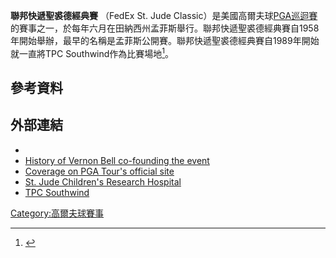 {{Infobox golf tournament
| name             = FedEx St. Jude Classic
| image            = 
| location         = [[Memphis,_Tennessee|Memphis, Tennessee]]
| establishment    = 1958<ref>{{Cite web |url=http://www.stjudeclassic.com/history |title=A brief history |accessdate=2016-02-22 |archive-date=2016-10-11 |archive-url=https://web.archive.org/web/20161011084020/https://stjudeclassic.com/history/ |dead-url=no }}</ref>
| course           = [[TPC_Southwind|TPC Southwind]]<br>(1989–present)<ref name=insdcs12>{{cite web |url=http://www.pgatour.com/2012/tournaments/r025/06/04/inside.the.course/index.html |publisher=PGA Tour |title=Inside the course:TPC Southwind |date=June 4, 2012 |accessdate=June 10, 2012 |deadurl=yes |archiveurl=https://web.archive.org/web/20120607231659/http://www.pgatour.com/2012/tournaments/r025/06/04/inside.the.course/index.html |archivedate=2012年6月7日 }}</ref>
| par              = 70
| yardage          = {{convert|7244|yd}}<ref name=course13/>
| tour             = [[PGA巡迴賽|PGA巡迴賽]]
| format           = [[比桿賽|比桿賽]]
| purse            = 620萬美元
| month_played     = 6月
| aggregate        = 258 [[John_Cook_(golfer)|John Cook]] (1996)
| to-par           = −26 John Cook (1996)
| current_champion = {{flagicon|ARG}} [[Fabián_Gómez|Fabián Gómez]]
}}
{{Location map
|USA relief
|relief     = 1
|label      = <small>TPC Southwind</small>
|lat        = 35.056
|long       = -89.778
|caption    = Location in the [[United_States|United States]]
|float      = 
|background= 
|width      = 240
}}
'''聯邦快遞聖裘德經典賽''' （FedEx St. Jude Classic）是美國高爾夫球[[PGA巡迴賽|PGA巡迴賽]]的賽事之一，於每年六月在田納西州孟菲斯舉行。聯邦快遞聖裘德經典賽自1958年開始舉辦，最早的名稱是孟菲斯公開賽。聯邦快遞聖裘德經典賽自1989年開始就一直將TPC Southwind作為比賽場地<ref>{{cite web |url=http://tshf.net/halloffame/bell-vernon/ |title=Vernon Bell profile |publisher=Tennessee Sports Hall of Fame |accessdate=June 11, 2015 |archive-date=2016-03-04 |archive-url=https://web.archive.org/web/20160304054910/http://tshf.net/halloffame/bell-vernon/ |dead-url=no }}</ref>。 
==參考資料==
{{Reflist}}
==外部連結==
*{{official|http://www.stjudeclassic.com/}}
*[http://tshf.net/halloffame/bell-vernon/ History of Vernon Bell co-founding the event] {{Wayback|url=http://tshf.net/halloffame/bell-vernon/ |date=20160304054910 }}
*[http://www.pgatour.com/tournaments/fedex-st-jude-classic.html Coverage on PGA Tour's official site] {{Wayback|url=http://www.pgatour.com/tournaments/fedex-st-jude-classic.html |date=20160304033421 }}
*[http://www.stjude.org/ St. Jude Children's Research Hospital] {{Wayback|url=http://www.stjude.org/ |date=20160221170340 }}
*[https://web.archive.org/web/20120723191715/http://www.tpcsouthwind.com/ TPC Southwind]
{{coord|35.056|-89.778|display=title|type:event}}

{{PGA_Tour_Events}}

[[Category:高爾夫球賽事|Category:高爾夫球賽事]]